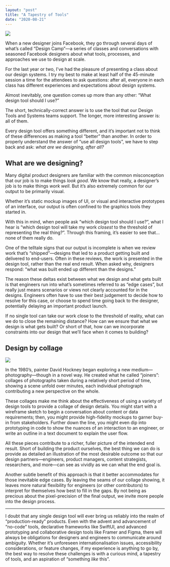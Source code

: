 ```yaml
---
layout: "post"
title: "A Tapestry of Tools"
date: "2020-08-21"
---
```


<Image src="2020/08/tapestry.svg" />

When a new designer joins Facebook, they go through several days of what’s
called “Design Camp”—a series of classes and conversations with seasoned
Facebook designers about what tools, processes, and approaches we use to design
at scale.

For the last year or two, I’ve had the pleasure of presenting a class about our
design systems. I try my best to make at least half of the 45-minute session a
time for the attendees to ask questions: after all, everyone in each class has
different experiences and expectations about design systems.

Almost inevitably, one question comes up more than any other: “What design tool
should I use?”

The short, technically-correct answer is to use the tool that our Design Tools
and Systems teams support. The longer, more interesting answer is: all of them.

Every design tool offers something different, and it’s important not to think of
these differences as making a tool “better” than another. In order to properly
understand the answer of “use all design tools”, we have to step back and ask:
_what are we designing, after all?_

## What are we designing?

Many digital product designers are familiar with the common misconception that
our job is to make things _look good_. We know that really, a designer’s job is
to make things _work well_. But it’s also extremely common for our output to be
primarily visual.

Whether it’s static mockup images of UI, or visual and interactive prototypes of
an interface, our output is often confined to the graphics tools they started
in.

With this in mind, when people ask “which design tool should I use?”, what I
hear is “which design tool will take my work _closest_ to the threshold of
representing the real thing?”. Through this framing, it’s easier to see that…
none of them really do.

One of the telltale signs that our output is incomplete is when we review work
that’s “shipped”—designs that led to a product getting built and delivered to
end-users. Often in these reviews, the work is presented in the design tool,
rather than the real end result. When asked why, designers respond: “what was
built ended up different than the designs.”

The reason these deltas exist between what we design and what gets built is that
engineers run into what’s sometimes referred to as “edge cases”, but really just
means scenarios or views not clearly accounted for in the designs. Engineers
often have to use their best judgement to decide how to resolve for this case,
or choose to spend time going back to the designer, potentially delaying an
important product launch.

If no single tool can take our work close to the threshold of reality, what can
we do to close the remaining distance? How can we ensure that what we design is
what gets built? Or short of that, how can we incorporate constraints into our
design that we’ll face when it comes to building?

## Design by collage

<Image
    src="2020/08/hockney-scrabble.jpg"
    caption="David Hockney’s “The Scrabble Game”, 1981. Image courtesy [Christies](https://www.christies.com/lotfinder/prints-multiples/david-hockney-the-scrabble-game-5532678-details.aspx)."
/>

In the 1980’s, painter David Hockney began exploring a new
medium—photography—though in a novel way. He created what he called “joiners”:
collages of photographs taken during a relatively short period of time, showing
a scene unfold over minutes, each individual photograph contributing a new
perspective on the whole.

These collages make me think about the effectiveness of using a variety of
design tools to provide a collage of design details. You might start with a
wireframe sketch to begin a conversation about content or data requirements;
then, you might provide high-fidelity mockups to garner buy-in from
stakeholders. Further down the line, you might even dip into prototyping in code
to show the nuances of an interaction to an engineer, or write an outline in a
text document to explain the user flow.

All these pieces contribute to a richer, fuller picture of the intended end
result. Short of building the product ourselves, the best thing we can do is
provide as detailed an illustration of the most desirable outcome so that our
design partners—engineers, product managers, content strategists, researchers,
and more—can see as vividly as we can what the end goal is.

Another subtle benefit of this approach is that it better accommodates for those
inevitable edge cases. By leaving the seams of our collage showing, it leaves
more natural flexibility for engineers (or other contributors) to interpret for
themselves how best to fill in the gaps. By not being as precious about the
pixel-precision of the final output, we invite more people into the design
process.

---

I doubt that any single design tool will ever bring us reliably into the realm
of “production-ready” products. Even with the advent and advancement of
“no-code” tools, declarative frameworks like SwiftUI, and advanced prototyping
and collaborative design tools like Framer and Figma, there will always be
obligations for designers and engineers to communicate around ambiguity. Whether
it’s unforeseen internationalisation issues, accessibility considerations, or
feature changes, if my experience is anything to go by, the best way to resolve
these challenges is with a curious mind, a tapestry of tools, and an aspiration
of “something _like_ this”.
